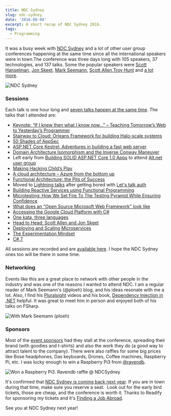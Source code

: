 ```yaml
---
title: NDC Sydney
slug: ndc-sydney
date: '2016-08-08'
excerpt: A short recap of NDC Sydney 2016.
tags:
  - Programming
---
```

It was a busy week with [NDC Sydney](http://ndcsydney.com/) and a lot of other user group conferences happening at the same time since all the international speakers were in town.The conference was three days long with 105 speakers, 37 technologies, and 137 talks. Some the popular speakers were [Scott Hanselman](http://www.hanselman.com/), [Jon Skeet](http://stackoverflow.com/users/22656/jon-skeet), [Mark Seemann](http://blog.ploeh.dk/), [Scott Allen](http://odetocode.com/about/scott-allen),[Troy Hunt](https://www.troyhunt.com/) and [a lot more](http://ndcsydney.com/speakers/).

![NDC Sydney](/images/ndc_logo.png)

### Sessions

Each talk is one hour long and [seven talks happen at the same time](http://ndcsydney.com/agenda/). The talks that I attended are:

-   [Keynote: “If I knew then what I know now…” – Teaching Tomorrow’s Web to Yesterday’s Programmer](http://ndcsydney.com/talk/keynote/)
-   [Stairway to Cloud: Orleans Framework for building Halo-scale systems](http://ndcsydney.com/talk/stairway-to-cloud-orleans-framework-for-building-halo-scale-systems/)
-   [50 Shades of AppSec](http://ndcsydney.com/talk/50-shades-of-appsec/)
-   [ASP.NET Core Kestrel: Adventures in building a fast web server](http://ndcsydney.com/talk/adventures-in-building-a-fast-web-server-for-asp-net-core-1-0/)
-   [Domain Architecture Isomorphism and the Inverse Conway Maneuver](http://ndcsydney.com/talk/domain-architecture-isomorphism-and-the-inverse-conway-maneuver/)
-   Left early from [Building SOLID ASP.NET Core 1.0 Apps](http://ndcsydney.com/talk/building-solid-asp-net-core-1-0-apps/) to attend [Alt.net user group](http://www.meetup.com/Sydney-Alt-Net/events/231759202/)
-   [Making Hacking Child’s Play](http://ndcsydney.com/talk/making-hacking-childs-play/)
-   [A cloud architecture – Azure from the bottom up](http://ndcsydney.com/talk/understanding-an-architecture-for-the-cloud/)
-   [Functional Architecture: the Pits of Success](http://ndcsydney.com/talk/functional-architecture-the-pits-of-success/)
-   Moved to [Lightning talks](http://ndcsydney.com/talk/lightning-talks/) after getting bored with [Let's talk auth](http://ndcsydney.com/talk/lets-talk-auth/)
-   [Building Reactive Services using Functional Programming](http://ndcsydney.com/talk/building-reactive-services-using-functional-programming/)
-   [Microtesting: How We Set Fire To The Testing Pyramid While Ensuring Confidence](http://ndcsydney.com/talk/microtesting-how-we-set-fire-to-the-testing-pyramid-while-ensuring-confidence/)
-   [What does an “Open Source Microsoft Web Framework” look like](http://ndcsydney.com/talk/what-does-an-open-source-microsoft-web-platform-look-like/)
-   [Accessing the Google Cloud Platform with C#](http://ndcsydney.com/talk/google-cloud-platform/)
-   [One kata, three languages](http://ndcsydney.com/talk/one-kata-three-languages/)
-   [Head to Head: Scott Allen and Jon Skeet](http://ndcsydney.com/talk/head-to-head/)
-   [Deploying and Scaling Microservices](http://ndcsydney.com/talk/deploying-and-scaling-microservices/)
-   [The Experimentation Mindset](http://ndcsydney.com/talk/the-experimentation-mindset/)
-   [C# 7](http://ndcsydney.com/talk/c-7-the-future/)

All sessions are recorded and are [available here](https://vimeo.com/ndcconferences). I hope the NDC Sydney ones too will be there in some time.

### Networking

Events like this are a great place to network with other people in the industry and was one of the reasons I wanted to attend NDC. I am a regular reader of Mark Seemann's (@ploeh) blog, and his ideas resonate with me a lot. Also, I find his [Pluralsight](https://www.pluralsight.com/authors/mark-seemann) videos and his book, [Dependency Injection in .NET](http://amzn.to/2aFmtiC) helpful. It was great to meet him in person and enjoyed both of his talks on FSharp.

![With Mark Seemann (ploeh)](/images/ndc_ploeh.jpg)

### Sponsors

Most of the [event sponsors](http://ndcsydney.com/page/partnership/) had they stall at the conference, spreading their brand (with goodies and t-shirts) and also the work they do (a good way to attract talent to the company). There were also raffles for some big prices like Bose headphones, Das keyboards, Drones, Coffee machines, Raspberry Pi, etc. I was lucky enough to win a Raspberry Pi3 from [@ravendb](https://twitter.com/RavenDB).

![Won a Raspberry Pi3. Ravendb raffle @ NDCSydney](/images/ndc_raspberrypi.jpg)

It's confirmed that [NDC Sydney is coming back next year](https://twitter.com/samnewman/status/761402917798555648). If you are in town during that time, make sure you reserve a seat.  Look out for the early bird tickets, those are cheap, and the conference is worth it. Thanks to Readify for sponsoring my tickets and it's [Finding a Job Abroad](/blog/finding-a-job-abroad/).

See you at NDC Sydney next year!

